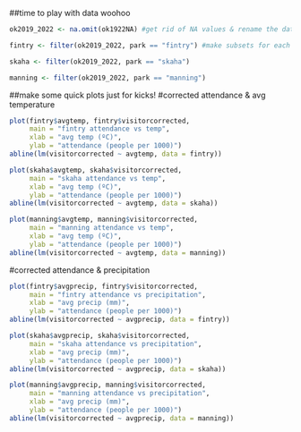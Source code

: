 ##time to play with data woohoo

```r
ok2019_2022 <- na.omit(ok1922NA) #get rid of NA values & rename the dataset
```

```r
fintry <- filter(ok2019_2022, park == "fintry") #make subsets for each park
```
```r
skaha <- filter(ok2019_2022, park == "skaha")
```
```r
manning <- filter(ok2019_2022, park == "manning")
```

##make some quick plots just for kicks!
#corrected attendance & avg temperature
```r
plot(fintry$avgtemp, fintry$visitorcorrected, 
     main = "fintry attendance vs temp",
     xlab = "avg temp (ºC)",
     ylab = "attendance (people per 1000)")
abline(lm(visitorcorrected ~ avgtemp, data = fintry))
```
```r
plot(skaha$avgtemp, skaha$visitorcorrected, 
     main = "skaha attendance vs temp",
     xlab = "avg temp (ºC)",
     ylab = "attendance (people per 1000)")
abline(lm(visitorcorrected ~ avgtemp, data = skaha))
```
```r
plot(manning$avgtemp, manning$visitorcorrected, 
     main = "manning attendance vs temp",
     xlab = "avg temp (ºC)",
     ylab = "attendance (people per 1000)") 
abline(lm(visitorcorrected ~ avgtemp, data = manning))
```

#corrected attendance & precipitation
```r
plot(fintry$avgprecip, fintry$visitorcorrected, 
     main = "fintry attendance vs precipitation",
     xlab = "avg precip (mm)",
     ylab = "attendance (people per 1000)")
abline(lm(visitorcorrected ~ avgprecip, data = fintry))
```
```r
plot(skaha$avgprecip, skaha$visitorcorrected, 
     main = "skaha attendance vs precipitation",
     xlab = "avg precip (mm)",
     ylab = "attendance (people per 1000)")
abline(lm(visitorcorrected ~ avgprecip, data = skaha))
```
```r
plot(manning$avgprecip, manning$visitorcorrected, 
     main = "manning attendance vs precipitation",
     xlab = "avg precip (mm)",
     ylab = "attendance (people per 1000)")
abline(lm(visitorcorrected ~ avgprecip, data = manning))
```